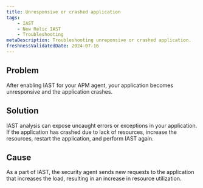 ```yaml
---
title: Unresponsive or crashed application
tags:
    - IAST
    - New Relic IAST
    - Troubleshooting
metaDescription: Troubleshooting unreponsive or crashed application.
freshnessValidatedDate: 2024-07-16
---
```


## Problem

After enabling IAST for your APM agent, your application becomes unresponsive and the application crashes.


## Solution

IAST analysis can expose uncaught errors or exceptions in your application.
If the application has crashed due to lack of resources, increase the resources, restart the application, and perform IAST again.

## Cause

As a part of IAST, the security agent sends new requests to the application that increases the load, resulting in an increase in resource utilization.